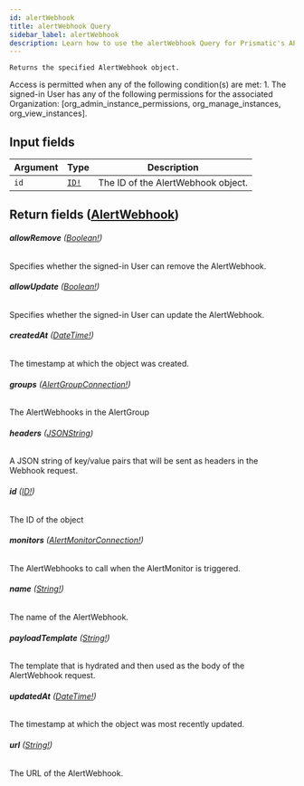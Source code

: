 ```yaml
---
id: alertWebhook
title: alertWebhook Query
sidebar_label: alertWebhook
description: Learn how to use the alertWebhook Query for Prismatic's API.
---
```


    Returns the specified AlertWebhook object.

Access is permitted when any of the following condition(s) are met: 1. The signed-in User has any of the following permissions for the associated Organization: [org_admin_instance_permissions, org_manage_instances, org_view_instances].

## Input fields

| Argument | Type                              | Description                        |
| -------- | --------------------------------- | ---------------------------------- |
| `id`     | [`ID!`](api/schema/scalar/ID.mdx) | The ID of the AlertWebhook object. |

## Return fields ([AlertWebhook](api/schema/object/AlertWebhook.mdx))

###### <b>allowRemove</b> ([Boolean!](api/schema/scalar/Boolean.mdx))

Specifies whether the signed-in User can remove the AlertWebhook.

###### <b>allowUpdate</b> ([Boolean!](api/schema/scalar/Boolean.mdx))

Specifies whether the signed-in User can update the AlertWebhook.

###### <b>createdAt</b> ([DateTime!](api/schema/scalar/DateTime.mdx))

The timestamp at which the object was created.

###### <b>groups</b> ([AlertGroupConnection!](api/schema/object/AlertGroupConnection.mdx))

The AlertWebhooks in the AlertGroup

###### <b>headers</b> ([JSONString](api/schema/scalar/JSONString.mdx))

A JSON string of key/value pairs that will be sent as headers in the Webhook request.

###### <b>id</b> ([ID!](api/schema/scalar/ID.mdx))

The ID of the object

###### <b>monitors</b> ([AlertMonitorConnection!](api/schema/object/AlertMonitorConnection.mdx))

The AlertWebhooks to call when the AlertMonitor is triggered.

###### <b>name</b> ([String!](api/schema/scalar/String.mdx))

The name of the AlertWebhook.

###### <b>payloadTemplate</b> ([String!](api/schema/scalar/String.mdx))

The template that is hydrated and then used as the body of the AlertWebhook request.

###### <b>updatedAt</b> ([DateTime!](api/schema/scalar/DateTime.mdx))

The timestamp at which the object was most recently updated.

###### <b>url</b> ([String!](api/schema/scalar/String.mdx))

The URL of the AlertWebhook.

